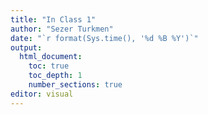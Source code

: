 ```yaml
---
title: "In Class 1"
author: "Sezer Turkmen"
date: "`r format(Sys.time(), '%d %B %Y')`"
output: 
  html_document:
    toc: true
    toc_depth: 1
    number_sections: true
editor: visual
---
```

